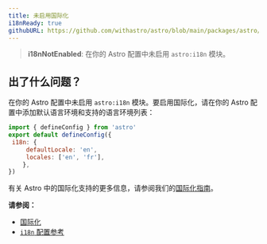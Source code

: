 ```yaml
---
title: 未启用国际化
i18nReady: true
githubURL: https://github.com/withastro/astro/blob/main/packages/astro/src/core/errors/errors-data.ts
---
```

> **i18nNotEnabled**: 在你的 Astro 配置中未启用 `astro:i18n` 模块。
## 出了什么问题？
在你的 Astro 配置中未启用 `astro:i18n` 模块。要启用国际化，请在你的 Astro 配置中添加默认语言环境和支持的语言环境列表：
```js
import { defineConfig } from 'astro'
export default defineConfig({
 i18n: {
	 defaultLocale: 'en',
	 locales: ['en', 'fr'],
	},
})
```

有关 Astro 中的国际化支持的更多信息，请参阅我们的[国际化指南](/zh-cn/guides/internationalization/)。

**请参阅：**
-  [国际化](/zh-cn/guides/internationalization/)
-  [`i18n` 配置参考](/zh-cn/reference/configuration-reference/#i18n)
